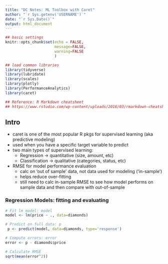 ```yaml
---
title: "DC Notes: ML Toolbox with Caret"
author: "`r Sys.getenv('USERNAME')`"
date: "`r Sys.Date()`"
output: html_document
---
```


```r
## basic settings
knitr::opts_chunk$set(echo = FALSE,
                      message=FALSE,
                      warning=FALSE
                      )

## load common libraries
library(tidyverse)
library(lubridate)
library(scales)
library(plotly)
library(PerformanceAnalytics)
library(caret)

## Reference: R Markdown cheatsheet
## https://www.rstudio.com/wp-content/uploads/2016/03/rmarkdown-cheatsheet-2.0.pdf

```

## Intro {.tabset}

* caret is one of the most popular R pkgs for supervised learning (aka predictive modeling)
* used when you have a specific target variable to predict
* two main types of supervised learning:
    + Regression -> quantitative (size, amount, etc)
    + Classification -> qualitative (categories, status, etc)
* RMSE for model performance evaluation
    + calc on 'out of sample' data, not data used for modeling ('in-sample')
    + helps reduce over-fitting
    + still need to calc in-sample RMSE to see how model performs on sample data and then compare with out-of-sample

### Regression Models: fitting and evaluating

```r
# Fit lm model: model
model <- lm(price ~ ., data=diamonds)

# Predict on full data: p
 p <- predict(model, data=diamonds, type='response')

# Compute errors: error
error <- p - diamonds$price   

# Calculate RMSE
sqrt(mean(error^2))
```


